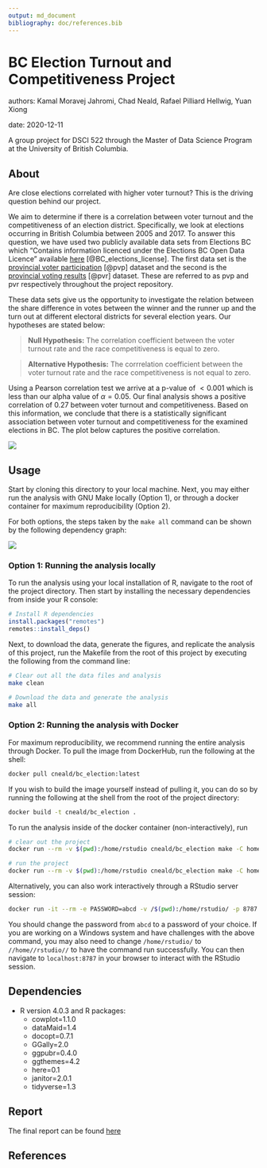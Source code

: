 ```yaml
---
output: md_document
bibliography: doc/references.bib
---
```


# BC Election Turnout and Competitiveness Project

authors: Kamal Moravej Jahromi, Chad Neald, Rafael Pilliard Hellwig, Yuan Xiong

date: 2020-12-11

A group project for DSCI 522 through the Master of Data Science Program at the University of British Columbia.

## About

Are close elections correlated with higher voter turnout? This is the driving question behind our project.  

We aim to determine if there is a correlation between voter turnout and the competitiveness of an election district. Specifically, we look at elections occurring in British Columbia between 2005 and 2017. To answer this question, we have used two publicly available data sets from Elections BC which "Contains information licenced under the Elections BC Open Data Licence" available [here](https://www.elections.bc.ca/docs/EBC-Open-Data-Licence.pdf) [@BC_elections_license]. The first data set is the [provincial voter participation](https://catalogue.data.gov.bc.ca/dataset/6d9db663-8c30-43ec-922b-d541d22e634f/resource/646530d4-078c-4815-8452-c75639962bb4) [@pvp] dataset and the second is the [provincial voting results](https://catalogue.data.gov.bc.ca/dataset/44914a35-de9a-4830-ac48-870001ef8935/resource/fb40239e-b718-4a79-b18f-7a62139d9792) [@pvr] dataset. These are referred to as pvp and pvr respectively throughout the project repository. 

These data sets give us the opportunity to investigate the relation between the share difference in votes between the winner and the runner up and the turn out at different electoral districts for several election years. Our hypotheses are stated below:

> **Null Hypothesis:** The correlation coefficient between the voter turnout rate and the race competitiveness is equal to zero. 

> **Alternative Hypothesis:**  The corrrelation coefficient between the voter turnout rate and the race competitiveness is not equal to zero.

Using a Pearson correlation test we arrive at a p-value of $< 0.001$ which is less than our alpha value of $\alpha = 0.05$. Our final analysis shows a positive correlation of 0.27 between voter turnout and competitiveness. Based on this information, we conclude that there is a statistically significant association between voter turnout and competitiveness for the examined elections in BC. The plot below captures the positive correlation.

![](doc/images/scatter_plot.png)

## Usage

Start by cloning this directory to your local machine. Next, you may either run the analysis with GNU Make locally (Option 1), or through a docker container for maximum reproducibility (Option 2).

For both options, the steps taken by the `make all` command can be shown by the following dependency graph:

![](Makefile.png)


### Option 1: Running the analysis locally

To run the analysis using your local installation of R, navigate to the root of the project directory. Then start by installing the necessary dependencies from inside your R console:

```r
# Install R dependencies
install.packages("remotes")
remotes::install_deps()
```

Next, to download the data, generate the figures, and replicate the analysis of this project, run the Makefile from the root of this project by executing the following from the command line:

```bash
# Clear out all the data files and analysis
make clean

# Download the data and generate the analysis
make all
```

### Option 2: Running the analysis with Docker

For maximum reproducibility, we recommend running the entire analysis through Docker. To pull the image from DockerHub, run the following at the shell:

```bash
docker pull cneald/bc_election:latest
```

If you wish to build the image yourself instead of pulling it, you can do so by running the following at the shell from the root of the project directory:

```bash
docker build -t cneald/bc_election .
```

To run the analysis inside of the docker container (non-interactively), run

```bash
# clear out the project
docker run --rm -v $(pwd):/home/rstudio cneald/bc_election make -C home/rstudio clean

# run the project
docker run --rm -v $(pwd):/home/rstudio cneald/bc_election make -C home/rstudio all
```

Alternatively, you can also work interactively through a RStudio server session:

```bash
docker run -it --rm -e PASSWORD=abcd -v /$(pwd):/home/rstudio/ -p 8787:8787 cneald/bc_election
```

You should change the password from `abcd` to a password of your choice. If you are working on a Windows system and have challenges with the above command, you may also need to change `/home/rstudio/` to `//home//rstudio//` to have the command run successfully. You can then navigate to `localhost:8787` in your browser to interact with the RStudio session.

## Dependencies

- R version 4.0.3 and R packages:
    - cowplot=1.1.0
    - dataMaid=1.4
    - docopt=0.7.1
    - GGally=2.0
    - ggpubr=0.4.0
    - ggthemes=4.2
    - here=0.1
    - janitor=2.0.1
    - tidyverse=1.3
    
## Report

The final report can be found [here](doc/bc_election_turnout_report.md)

## References

